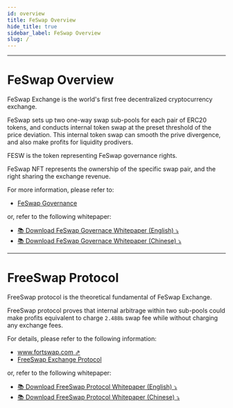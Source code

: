 ```yaml
---
id: overview
title: FeSwap Overview
hide_title: true
sidebar_label: FeSwap Overview
slug: /
---
```


________

<div  className="title">
  <h1> FeSwap Overview </h1>
</div>

FeSwap Exchange is the world's first free decentralized cryptocurrency exchange. 

FeSwap sets up two one-way swap sub-pools for each pair of ERC20 tokens, and conducts internal token swap at the preset threshold of the price deviation. This internal token swap can smooth the prive divergence, and also make profits for liquidity prodivers.

FESW is the token representing FeSwap governance rights.

FeSwap NFT represents the ownership of the specific swap pair, and the right sharing the exchange revenue.

For more information, please refer to:

  - [FeSwap Governance](./FeSwap/Introduction.md)

or, refer to the following whitepaper:

  - [📚 Download FeSwap Governace Whitepaper (English) ⤵](@site/static/FeSwap.pdf)
  - [📚 Download FeSwap Governace Whitepaper (Chinese) ⤵](@site/static/FeSwap_cn.pdf)

________

<div  className="title">
  <h1> FreeSwap Protocol </h1>
</div>

FreeSwap protocol is the theoretical fundamental of FeSwap Exchange. 

FreeSwap protocol proves that internal arbitrage within two sub-pools could make profits equivalent to charge `2.488‰` swap fee while without charging any exchange fees.

For details, please refer to the following information:

  - [www.fortswap.com ⇗](http://www.fortswap.com)
  - [FreeSwap Exchange Protocol](./FreeSwap/Abstract.md)

or, refer to the following whitepaper:

  - [📚 Download FreeSwap Protocol Whitepaper (English) ⤵](@site/static/FreeSwap.pdf)
  - [📚 Download FreeSwap Protocol Whitepaper (Chinese) ⤵](@site/static/FreeSwap_cn.pdf)